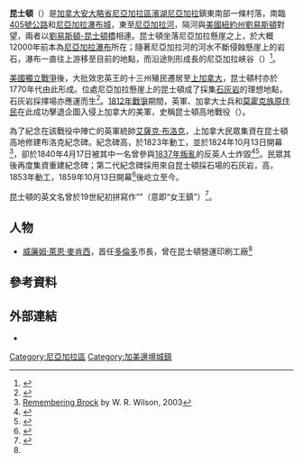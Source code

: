 {{Infobox settlement
|official_name          = 昆士頓
|other_name             = 
|native_name            = {{lang|en|Queenston}}
|nickname               = 
|settlement_type        = 非建制社區
|motto                  = 
|image_skyline          = Brock's Monument at Queenston Heights, Ontario.JPG
|imagesize              = 
|image_caption          = 位於昆士頓的[[艾薩克·布洛克|艾薩克·布洛克]]將軍紀念碑
|image_flag             = 
|flag_size              = 
|image_seal             = 
|seal_size              = 
|image_shield           = 
|shield_size            = 
|city_logo              = 
|citylogo_size          = 
|image_map              = 
|mapsize                = 
|map_caption            = 
|image_map1             = 
|mapsize1               = 
|map_caption1           = 
|pushpin_map            = <!-- the name of a location map as per http://en.wikipedia.org/wiki/Template:Location_map -->
|pushpin_label_position = <!-- the position of the pushpin label: left, right, top, bottom, none -->
|pushpin_map_caption    = 
|pushpin_mapsize        = 
|coordinates_region     = CA-ON
|subdivision_type       = 國家
|subdivision_name       = [[加拿大|加拿大]]
|subdivision_type1      = [[加拿大行政區劃|省]]
|subdivision_name1      = [[安大略|安大略]]
|subdivision_type2      = [[安大略省行政區劃|地區自治體]]
|subdivision_name2      = [[尼亞加拉區|尼亞加拉區]]
|subdivision_type3      = 鎮
|subdivision_name3      = [[濱湖尼亞加拉|濱湖尼亞加拉]]
|subdivision_type4      = 
|subdivision_name4      = 
|government_type        = 
|leader_title           = 
|leader_name            = 
|leader_title1          = <!-- for places with, say, both a mayor and a city manager -->
|leader_name1           = 
|leader_title2          = 
|leader_name2           = 
|leader_title3          = 
|leader_name3           = 
|leader_title4          = 
|leader_name4           = 
|established_title      = 聚落形成
|established_date       = 1770年代
|established_title2     = <!-- Incorporated (town) -->
|established_date2      = 
|established_title3     = <!-- Incorporated (city) -->
|established_date3      = 
|area_magnitude         = 
|unit_pref                = 
|area_footnotes           = 
|area_total_km2           = 
|area_land_km2            = 
|area_water_km2           = 
|area_water_percent       = 
|area_urban_km2           = 
|area_metro_km2           = 
|population_as_of               = 
|population_footnotes           = 
|population_note                = 
|population_total               = 
|population_density_km2         = 
|population_metro               = 
|population_density_metro_km2   = 
|population_urban               = 
|population_density_urban_km2   = 
|population_blank1_title        = 
|population_blank1              = 
|timezone               = [[North_American_Eastern_Time_Zone|EST]]
|utc_offset             = -5
|timezone_DST           = [[Eastern_Daylight_Time|EDT]]
|utc_offset_DST         = -4
|latd=43 |latm=9 |lats=54 |latNS=N
|longd=79 |longm=3 |longs=21 |longEW=W
|elevation_footnotes    = <!--for references: use <ref> </ref> tags-->
|elevation_m            = 
|elevation_ft           = 
|postal_code_type       = [[加拿大郵區編號|郵區編號前綴]]
|postal_code            = L0S
|area_code              = 905、289
|blank_name             = 國家拓撲系統地圖編號
|blank_info             = 030M03
|blank1_name            = 加拿大地理命名委員會編碼
|blank1_info            = FCJBN
|website                = 
|footnotes              = 
}}

'''昆士頓'''（{{lang-en|Queenston}}）是[[加拿大|加拿大]][[安大略省|安大略省]][[尼亞加拉區|尼亞加拉區]][[濱湖尼亞加拉|濱湖尼亞加拉]]鎮東南部一條村落，南臨[[安大略405號省道|405號公路]]和[[尼亞加拉瀑布城_(安大略省)|尼亞加拉瀑布城]]，東至[[尼亞加拉河|尼亞加拉河]]，隔河與[[美國|美國]][[紐約州|紐約州]][[劉易斯頓_(紐約州)|劉易斯頓]]對望，兩者以[[劉易斯頓-昆士頓橋|劉易斯頓-昆士頓橋]]相連。昆士頓坐落尼亞加拉懸崖之上，於大概12000年前本為[[尼亞加拉瀑布|尼亞加拉瀑布]]所在；隨著尼亞加拉河的河水不斷侵蝕懸崖上的岩石，瀑布一直往上游移至目前的地點，而沿途則形成長{{convert|11|km|mi}}的尼亞加拉峽谷（{{lang|en|Niagara Gorge}}）<ref>{{Cite web |url=http://www.escarpment.org/travel/travel/niagara/index.php |title=Niagara Escarpment Commission: Niagara Region |accessdate=2013-08-10 |archive-date=2008-12-05 |archive-url=https://web.archive.org/web/20081205035414/http://www.escarpment.org/travel/travel/niagara/index.php |dead-url=no }}</ref>。

[[美國獨立戰爭|美國獨立戰爭]]後，大批效忠英王的十三州殖民遷居至[[上加拿大|上加拿大]]，昆士頓村亦於1770年代由此形成。位處尼亞加拉懸崖上的昆士頓成了採集[[石灰岩|石灰岩]]的理想地點，石灰岩採擇場亦應運而生<ref name="2007-10-13">{{cite news|url=http://queenstonquarry.com/PDF/media/oct13_07%20Niag%20Adv.pdf|title=Queenston limestone quarry tapped out|date=Niagara Advance|accessdate=2009-01-09|deadurl=yes|archiveurl=https://web.archive.org/web/20090320124822/http://queenstonquarry.com/PDF/media/oct13_07%20Niag%20Adv.pdf|archivedate=2009-03-20}}</ref>。[[1812年戰爭|1812年戰爭]]期間，英軍、加拿大士兵和[[莫霍克人|莫霍克族原住民]]在此成功擊退企圖入侵上加拿大的美軍，史稱昆士頓高地戰役（{{lang|en|Battle of Queenston Heights}}）。

為了紀念在該戰役中陣亡的英軍統帥[[艾薩克·布洛克|艾薩克·布洛克]]，上加拿大民眾集資在昆士頓高地修建布洛克紀念碑。紀念碑高{{convert|135|ft|m}}，於1823年動工，並於1824年10月13日開幕<ref>[http://www.uppercanadahistory.ca/brock/brock11.html Remembering Brock] {{WebCite|url=https://www.webcitation.org/657cOiFT1?url=http://www.uppercanadahistory.ca/brock/brock11.html |date=20120201073126 |dateformat=iso }} by W. R. Wilson, 2003</ref>，卻於1840年4月17日被其中一名曾參與[[1837年叛亂|1837年叛亂]]的反英人士炸毀<ref>{{cite book|last=Malcomson|first=Robert |title=A Very Brilliant Affair: The Battle of Queenston Heights, 1812|url=https://archive.org/details/verybrilliantaff0000malc|year=2003|pages=[https://archive.org/details/verybrilliantaff0000malc/page/216 216]}}</ref><ref>{{cite book|last=St-Denis|first=Guy |title=Tecumseh's Bones|url=https://archive.org/details/tecumsehsbones0000stde|year=2005|pages=[https://archive.org/details/tecumsehsbones0000stde/page/14 14]}}</ref>。民眾其後再度集資重建紀念碑；第二代紀念碑採用來自昆士頓採石場的石灰岩，高{{convert|185|ft|m}}，1853年動工，1859年10月13日開幕<ref>{{cite book|last=Malcomson|first=Robert |title=A Very Brilliant Affair: The Battle of Queenston Heights, 1812|url=https://archive.org/details/verybrilliantaff0000malc|year=2003|pages=[https://archive.org/details/verybrilliantaff0000malc/page/236 236]}}</ref>後屹立至今。

昆士頓的英文名曾於19世紀初拼寫作“{{lang|en|Queenstown}}”（意即“女王鎮”）<ref name="Mackenzie">{{cite web|url=http://www.niagarafallstourism.com/play/historic-sites/mackenzie-printery-newspaper-museum-in-queenston/|title=Mackenzie Printery and Newspaper Museum in Queenston|publisher=Niagara Falls Tourism|accessdate=2013-08-10|archive-date=2013-07-26|archive-url=https://web.archive.org/web/20130726203935/http://www.niagarafallstourism.com/play/historic-sites/mackenzie-printery-newspaper-museum-in-queenston/|dead-url=no}}</ref>。

==人物==
*[[威廉姆·萊恩·麥肯西|威廉姆·萊恩·麥肯西]]，首任[[多倫多|多倫多]]市長，曾在昆士頓營運印刷工廠<ref name="Mackenzie"/>

==參考資料==
{{Reflist}}

==外部連結==
*{{Commons category-inline|Queenston, Ontario|昆士頓}}

{{Coord|43|9|54|N|79|3|21|W|region:CA-ON_type:city|display=title}}

[[Category:尼亞加拉區|Category:尼亞加拉區]]
[[Category:加美邊境城鎮|Category:加美邊境城鎮]]
